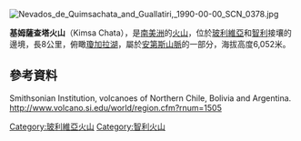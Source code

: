 [[Image:Nevados_de_Quimsachata_and_Guallatiri,_1990-00-00_SCN_0378.jpg|right]]
{{coord|18|23|S|69|03|W|dim:10000_region:CL|display=title}}

'''基姆薩查塔火山'''（Kimsa Chata），是[[南美洲|南美洲]]的[[火山|火山]]，位於[[玻利維亞|玻利維亞]]和[[智利|智利]]接壤的邊境，長8公里，俯瞰[[瓊加拉湖|瓊加拉湖]]，屬於[[安第斯山脈|安第斯山脈]]的一部分，海拔高度6,052米。

==參考資料==
Smithsonian Institution, volcanoes of Northern Chile, Bolivia and Argentina. http://www.volcano.si.edu/world/region.cfm?rnum=1505 {{Wayback|url=http://www.volcano.si.edu/world/region.cfm?rnum=1505 |date=20200212092157 }}

{{Bolivia-geo-stub}}
{{Chile-geo-stub}}
[[Category:玻利維亞火山|Category:玻利維亞火山]]
[[Category:智利火山|Category:智利火山]]